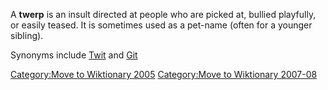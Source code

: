 [[Category:Move to Wiktionary 2005]]
[[Category:Move to Wiktionary 2007-08]]
A '''twerp''' is an insult directed at people who are picked at, bullied playfully, or easily teased. It is sometimes used as a pet-name (often for a younger sibling). 

Synonyms include [[Twit]] and [[Git]]